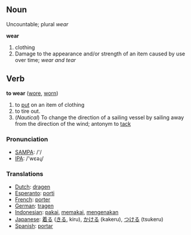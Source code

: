 == Noun ==

Uncountable; plural ''wear''

'''wear'''

#clothing
#Damage to the appearance and/or strength of an item caused by use over time; ''wear and tear''

== Verb ==
'''to wear''' ([[wore]], [[worn]])

# to [[put]] on an item of clothing
# to tire out.
# (''Nautical'') To change the direction of a sailing vessel by sailing away from the direction of the wind; antonym to [[tack]]

=== Pronunciation ===
*[[w:SAMPA|SAMPA]]: /'/
*[[w:IPA|IPA]]: /'wεəɻ/

=== Translations ===
*[[Dutch]]: [[dragen]]
*[[Esperanto]]: [[porti]]
*[[French]]: [[porter]]
*[[German]]: [[tragen]]
*[[Indonesian]]: [[pakai]], [[pakai|memakai]], [[kena|mengenakan]]
*[[Japanese]]: [[着る]] ([[きる]], kiru), [[かける]] (kakeru), [[つける]] (tsukeru)
*[[Spanish]]: [[portar]]